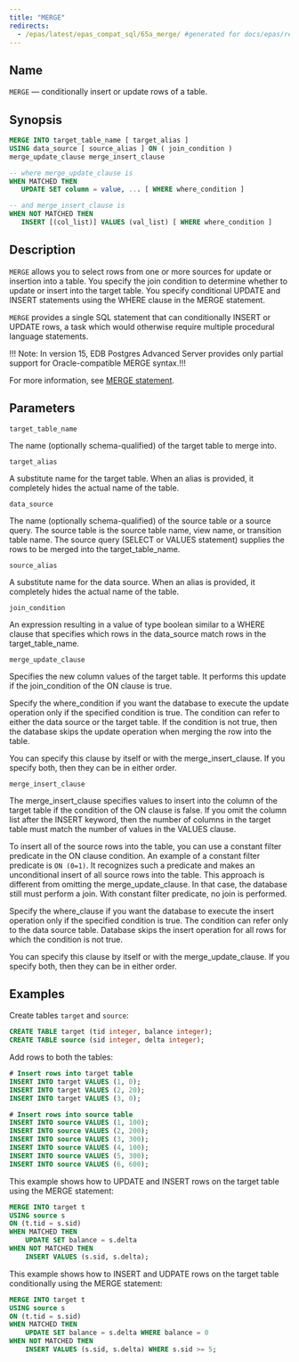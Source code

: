 ```yaml
---
title: "MERGE"
redirects:
  - /epas/latest/epas_compat_sql/65a_merge/ #generated for docs/epas/reorg-role-use-case-mode
---
```


## Name

`MERGE` &mdash; conditionally insert or update rows of a table.

## Synopsis

```sql
MERGE INTO target_table_name [ target_alias ]
USING data_source [ source_alias ] ON ( join_condition )
merge_update_clause merge_insert_clause

-- where merge_update_clause is
WHEN MATCHED THEN 
   UPDATE SET column = value, ... [ WHERE where_condition ]

-- and merge_insert_clause is
WHEN NOT MATCHED THEN 
   INSERT [(col_list)] VALUES (val_list) [ WHERE where_condition ] 
```

## Description

`MERGE` allows you to select rows from one or more sources for update or insertion into a table. You specify the join condition to determine whether to update or insert into the target table. You specify conditional UPDATE and INSERT statements using the WHERE clause in the MERGE statement.

`MERGE` provides a single SQL statement that can conditionally INSERT or UPDATE rows, a task which would otherwise require multiple procedural language statements.

!!! Note:
    In version 15, EDB Postgres Advanced Server provides only partial support for Oracle-compatible MERGE syntax.!!!

For more information, see [MERGE statement](https://www.postgresql.org/docs/current/sql-merge.html).


## Parameters

`target_table_name`

 The name (optionally schema-qualified) of the target table to merge into.

`target_alias`

 A substitute name for the target table. When an alias is provided, it completely hides the actual name of the table.

`data_source`

 The name (optionally schema-qualified) of the source table or a source query. The source table is the source table name, view name, or transition table name. The source query (SELECT or VALUES statement) supplies the rows to be merged into the target_table_name.

`source_alias`

 A substitute name for the data source. When an alias is provided, it completely hides the actual name of the table.

`join_condition`

 An expression resulting in a value of type boolean similar to a WHERE clause that specifies which rows in the data_source match rows in the target_table_name.

`merge_update_clause`

 Specifies the new column values of the target table. It performs this update if the join_condition of the ON clause is true. 

 Specify the where_condition if you want the database to execute the update operation only if the specified condition is true. The condition can refer to either the data source or the target table. If the condition is not true, then the database skips the update operation when merging the row into the table.

 You can specify this clause by itself or with the merge_insert_clause. If you specify both, then they can be in either order.

`merge_insert_clause`

 The merge_insert_clause specifies values to insert into the column of the target table if the condition of the ON clause is false. If you omit the column list after the INSERT keyword, then the number of columns in the target table must match the number of values in the VALUES clause.

 To insert all of the source rows into the table, you can use a constant filter predicate in the ON clause condition. An example of a constant filter predicate is `ON (0=1)`. It recognizes such a predicate and makes an unconditional insert of all source rows into the table. This approach is different from omitting the merge_update_clause. In that case, the database still must perform a join. With constant filter predicate, no join is performed.

 Specify the where_clause if you want the database to execute the insert operation only if the specified condition is true. The condition can refer only to the data source table. Database skips the insert operation for all rows for which the condition is not true.

 You can specify this clause by itself or with the merge_update_clause. If you specify both, then they can be in either order.
 

## Examples

Create tables `target` and `source`:

```sql
CREATE TABLE target (tid integer, balance integer);
CREATE TABLE source (sid integer, delta integer);
```

Add rows to both the tables:

```sql
# Insert rows into target table
INSERT INTO target VALUES (1, 0);
INSERT INTO target VALUES (2, 20);
INSERT INTO target VALUES (3, 0);

# Insert rows into source table
INSERT INTO source VALUES (1, 100);
INSERT INTO source VALUES (2, 200);
INSERT INTO source VALUES (3, 300);
INSERT INTO source VALUES (4, 100);
INSERT INTO source VALUES (5, 300);
INSERT INTO source VALUES (6, 600);
```

This example shows how to UPDATE and INSERT rows on the target table using the MERGE statement:

```sql
MERGE INTO target t
USING source s
ON (t.tid = s.sid)
WHEN MATCHED THEN
    UPDATE SET balance = s.delta
WHEN NOT MATCHED THEN
    INSERT VALUES (s.sid, s.delta);
```

This example shows how to INSERT and UDPATE rows on the target table conditionally using the MERGE statement:

```sql
MERGE INTO target t
USING source s
ON (t.tid = s.sid)
WHEN MATCHED THEN
    UPDATE SET balance = s.delta WHERE balance = 0
WHEN NOT MATCHED THEN
    INSERT VALUES (s.sid, s.delta) WHERE s.sid >= 5;
```